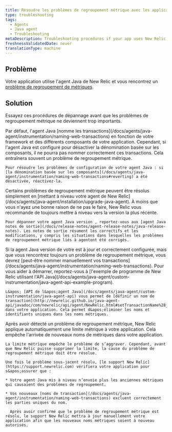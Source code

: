```yaml
---
title: Résoudre les problèmes de regroupement métrique avec les applications Java
type: troubleshooting
tags:
  - Agents
  - Java agent
  - Troubleshooting
metaDescription: Troubleshooting procedures if your app uses New Relic's Java agent and metric grouping issues have occurred.
freshnessValidatedDate: never
translationType: machine
---
```


## Problème

Votre application utilise l&apos;agent Java de New Relic et vous rencontrez un [problème de regroupement de métriques](/docs/agents/manage-apm-agents/troubleshooting/metric-grouping-issues).

## Solution

Essayez ces procédures de dépannage avant que les problèmes de regroupement métrique ne deviennent trop importants.

<CollapserGroup>
  <Collapser id="reconfigure-java" title="Assurez-vous que la dénomination basée sur les composants est activée">
    Par défaut, l&apos;agent Java [nomme les transactions](/docs/agents/java-agent/instrumentation/naming-web-transactions) en fonction de votre framework et des différents composants de votre application. Cependant, si l&apos;agent Java est configuré pour désactiver la dénomination basée sur les composants, il ne pourra pas nommer correctement ces transactions. Cela entraînera souvent un problème de regroupement métrique.

    Pour résoudre les problèmes de configuration de votre agent Java : si [la dénomination basée sur les composants](/docs/agents/java-agent/instrumentation/naming-web-transactions#reverting) a été désactivée, réactivez-la.
  </Collapser>

  <Collapser id="upgrade" title="Mettre à jour l'agent Java">
    Certains problèmes de regroupement métrique peuvent être résolus simplement en [mettant à niveau votre agent de New Relic](/docs/agents/java-agent/installation/upgrade-java-agent). À moins que vous n&apos;ayez une bonne raison de ne pas le faire, New Relic vous recommande de toujours mettre à niveau vers la version la plus récente.

    Pour dépanner votre agent Java version , reportez-vous aux [agent Java notes de sortie](/docs/release-notes/agent-release-notes/java-release-notes). Les notes de sortie résument les correctifs et les modifications, y compris les situations dans lesquelles les problèmes de regroupement métrique liés à agentont été corrigés.
  </Collapser>

  <Collapser id="manually-name-transactions" title="Nommer manuellement les transactions">
    Si la agent Java version de votre est à jour et correctement configurée, mais que vous rencontrez toujours un problème de regroupement métrique, vous devrez [peut-être nommer manuellement vos transactions](/docs/agents/java-agent/instrumentation/naming-web-transactions). Pour vous aider à démarrer, reportez-vous à [l&apos;exemple de programme de New Relic utilisant l&apos;API Java](/docs/agents/java-agent/custom-instrumentation/java-agent-api-example-program).

    L&apos; [API de l&apos;agent Java](/docs/agents/java-agent/custom-instrumentation/java-agent-api) vous permet de [définir un nom de transaction](http://newrelic.github.io/java-agent-api/javadoc/com/newrelic/api/agent/NewRelic.html#setTransactionName%28java.lang.String,%20java.lang.String%29) dans votre application. Cela permet d&apos;éliminer les noms et identifiants uniques dans les noms métriques.
  </Collapser>

  <Collapser id="resolve-limit" title="Résoudre la limite métrique imposée par New Relic">
    Après avoir détecté un problème de regroupement métrique, New Relic applique automatiquement une limite métrique à votre application. Cela empêche l&apos;arrivée de nouveaux noms de métriques dans votre application.

    La limite métrique empêche le problème de s’aggraver. Cependant, avant que New Relic puisse supprimer la limite, la cause du problème de regroupement métrique doit être résolue.

    Une fois le problème sous-jacent résolu, [le support New Relic](https://support.newrelic.com) vérifiera votre application pour s&apos;assurer que :

    * Votre agent Java mis à niveau n’envoie plus les anciennes métriques qui causaient des problèmes de regroupement.

    * Vos nouveaux [noms de transaction](/docs/agents/java-agent/instrumentation/naming-web-transactions) excluent correctement les parties uniques du nom.

      Après avoir confirmé que le problème de regroupement métrique est résolu, le support New Relic mettra à jour manuellement votre application afin que les nouveaux noms métriques soient à nouveau autorisés.
  </Collapser>
</CollapserGroup>